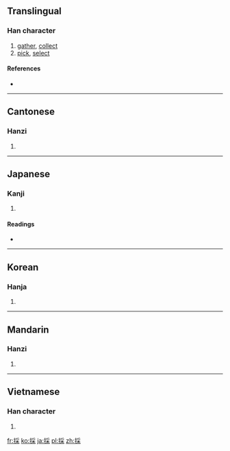 {{also|采}}
==Translingual==

===Han character===
{{Han char|rn=64|rad=手|as=08|sn=11|four=5209<sub>4</sub>|canj=手月木 (QBD)}}

# [[gather]], [[collect]]
# [[pick]], [[select]]

====References====
* {{Han ref|kx=0438.120|dkj=12274|dj=0788.100|hdz=31901.010|uh=63A1|ud=25505|bh=B1C4|bd=45508}}

----

==Cantonese==

===Hanzi===
{{yue-hanzi|jyut=|y=choi2|sim=采}}

# {{defn|Cantonese|sort=手08}}

----

==Japanese==

===Kanji===
{{ja-kanji|grade=5|rs=手08}}

# {{defn|Japanese|sort=手08}}

====Readings====
* {{ja-readings|on=[[さい]] (sai)|kun=[[とる]] (toru)}}

----

==Korean==

===Hanja===
{{ko-hanja|hangeul=채|eumhun=|rv=chae|mr=ch'ae|y=chay}}

# {{defn|Korean|sort=手08}}

----

==Mandarin==

===Hanzi===
{{cmn-hanzi|sim=采|pin=[[cǎi]] ([[cai3]]), [[tān]] ([[tan1]])|wg=ts'ai<sup>3</sup>, t'an<sup>1</sup>}}

# {{defn|Mandarin|sort=手08}}

----

==Vietnamese==

===Han character===
{{vi-hantu|[[thải]], [[thái]], [[thám]], [[thăm]], [[thớm]], [[xăm]], [[xom]], [[xái]]|rs=手08}}

# {{defn|Vietnamese|sort=手08}}

[[fr:採]]
[[ko:採]]
[[ja:採]]
[[pl:採]]
[[zh:採]]